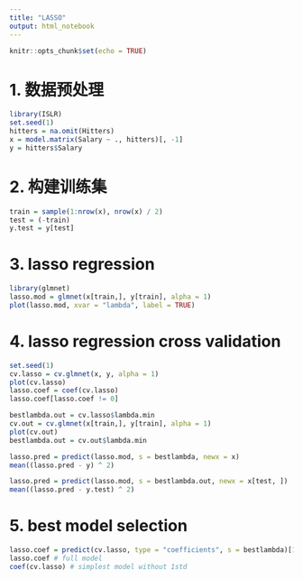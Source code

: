 ```yaml
---
title: "LASSO"
output: html_notebook
---
```



```r
knitr::opts_chunk$set(echo = TRUE)
```

# 1. 数据预处理
```r
library(ISLR)
set.seed(1)
hitters = na.omit(Hitters)
x = model.matrix(Salary ~ ., hitters)[, -1]
y = hitters$Salary
```

# 2. 构建训练集
```r
train = sample(1:nrow(x), nrow(x) / 2)
test = (-train)
y.test = y[test]
```

# 3. lasso regression
```r
library(glmnet)
lasso.mod = glmnet(x[train,], y[train], alpha = 1)
plot(lasso.mod, xvar = "lambda", label = TRUE)
```

# 4. lasso regression cross validation
```r
set.seed(1)
cv.lasso = cv.glmnet(x, y, alpha = 1)
plot(cv.lasso)
lasso.coef = coef(cv.lasso)
lasso.coef[lasso.coef != 0]

bestlambda.out = cv.lasso$lambda.min
cv.out = cv.glmnet(x[train,], y[train], alpha = 1)
plot(cv.out)
bestlambda.out = cv.out$lambda.min 

lasso.pred = predict(lasso.mod, s = bestlambda, newx = x)
mean((lasso.pred - y) ^ 2)

lasso.pred = predict(lasso.mod, s = bestlambda.out, newx = x[test, ])
mean((lasso.pred - y.test) ^ 2)
```
# 5. best model selection
```r
lasso.coef = predict(cv.lasso, type = "coefficients", s = bestlambda)[1: 20,]
lasso.coef # full model
coef(cv.lasso) # simplest model without 1std
```

